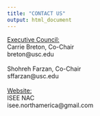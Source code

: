 ```yaml
---
title: "CONTACT US"
output: html_document
---
```


<u>Executive Council:</u>
<br>
Carrie Breton, Co-Chair
<br>
breton@usc.edu
<br>
<br>
Shohreh Farzan, Co-Chair
<br>
sffarzan@usc.edu
<br>
<br>
<u>Website:</u>
<br>
ISEE NAC
<br>
isee.northamerica@gmail.com

<br>


